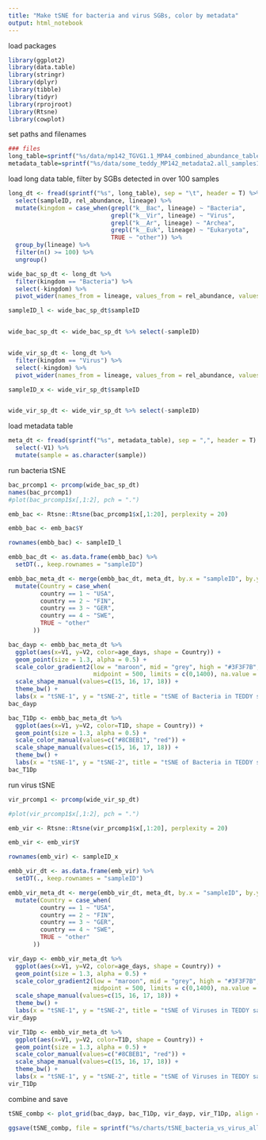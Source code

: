 ```yaml
---
title: "Make tSNE for bacteria and virus SGBs, color by metadata"
output: html_notebook
---
```


load packages
```r
library(ggplot2)
library(data.table)
library(stringr)
library(dplyr)
library(tibble)
library(tidyr)
library(rprojroot)
library(Rtsne)
library(cowplot)

```

set paths and filenames
```r
### files
long_table=sprintf("%s/data/mp142_TGVG1.1_MPA4_combined_abundance_table_longform1.tsv", find_rstudio_root_file())
metadata_table=sprintf("%s/data/some_teddy_MP142_metadata2.all_samples1.delivery.csv", find_rstudio_root_file())

```

load long data table, filter by SGBs detected in over 100 samples
```r
long_dt <- fread(sprintf("%s", long_table), sep = "\t", header = T) %>%
  select(sampleID, rel_abundance, lineage) %>%
  mutate(kingdom = case_when(grepl("k__Bac", lineage) ~ "Bacteria", 
                             grepl("k__Vir", lineage) ~ "Virus",
                             grepl("k__Ar", lineage) ~ "Archea",
                             grepl("k__Euk", lineage) ~ "Eukaryota",
                             TRUE ~ "other")) %>%
  group_by(lineage) %>%
  filter(n() >= 100) %>%
  ungroup()

wide_bac_sp_dt <- long_dt %>%
  filter(kingdom == "Bacteria") %>%
  select(-kingdom) %>%
  pivot_wider(names_from = lineage, values_from = rel_abundance, values_fill = 0)

sampleID_l <- wide_bac_sp_dt$sampleID


wide_bac_sp_dt <- wide_bac_sp_dt %>% select(-sampleID)


wide_vir_sp_dt <- long_dt %>%
  filter(kingdom == "Virus") %>%
  select(-kingdom) %>%
  pivot_wider(names_from = lineage, values_from = rel_abundance, values_fill = 0)

sampleID_x <- wide_vir_sp_dt$sampleID


wide_vir_sp_dt <- wide_vir_sp_dt %>% select(-sampleID)
```

load metadata table
```r
meta_dt <- fread(sprintf("%s", metadata_table), sep = ",", header = T) %>%
  select(-V1) %>%
  mutate(sample = as.character(sample))
```

run bacteria tSNE
```r
bac_prcomp1 <- prcomp(wide_bac_sp_dt)
names(bac_prcomp1)
#plot(bac_prcomp1$x[,1:2], pch = ".")

emb_bac <- Rtsne::Rtsne(bac_prcomp1$x[,1:20], perplexity = 20)

embb_bac <- emb_bac$Y

rownames(embb_bac) <- sampleID_l

embb_bac_dt <- as.data.frame(embb_bac) %>%
  setDT(., keep.rownames = "sampleID")

embb_bac_meta_dt <- merge(embb_bac_dt, meta_dt, by.x = "sampleID", by.y = "sample") %>%
  mutate(Country = case_when(
         country == 1 ~ "USA",
         country == 2 ~ "FIN",
         country == 3 ~ "GER",
         country == 4 ~ "SWE",
         TRUE ~ "other"
       ))

bac_dayp <- embb_bac_meta_dt %>%
  ggplot(aes(x=V1, y=V2, color=age_days, shape = Country)) +
  geom_point(size = 1.3, alpha = 0.5) +
  scale_color_gradient2(low = "maroon", mid = "grey", high = "#3F3F7B", 
                        midpoint = 500, limits = c(0,1400), na.value = "black", name = "Day of Life") +
  scale_shape_manual(values=c(15, 16, 17, 18)) +
  theme_bw() +
  labs(x = "tSNE-1", y = "tSNE-2", title = "tSNE of Bacteria in TEDDY samples")
bac_dayp

bac_T1Dp <- embb_bac_meta_dt %>%
  ggplot(aes(x=V1, y=V2, color=T1D, shape = Country)) +
  geom_point(size = 1.3, alpha = 0.5) +
  scale_color_manual(values=c("#8CBEB1", "red")) +
  scale_shape_manual(values=c(15, 16, 17, 18)) +
  theme_bw() +
  labs(x = "tSNE-1", y = "tSNE-2", title = "tSNE of Bacteria in TEDDY samples")
bac_T1Dp

```


run virus tSNE
```r
vir_prcomp1 <- prcomp(wide_vir_sp_dt)

#plot(vir_prcomp1$x[,1:2], pch = ".")

emb_vir <- Rtsne::Rtsne(vir_prcomp1$x[,1:20], perplexity = 20)

emb_vir <- emb_vir$Y

rownames(emb_vir) <- sampleID_x

embb_vir_dt <- as.data.frame(emb_vir) %>%
  setDT(., keep.rownames = "sampleID")

embb_vir_meta_dt <- merge(embb_vir_dt, meta_dt, by.x = "sampleID", by.y = "sample") %>%
  mutate(Country = case_when(
         country == 1 ~ "USA",
         country == 2 ~ "FIN",
         country == 3 ~ "GER",
         country == 4 ~ "SWE",
         TRUE ~ "other"
       ))

vir_dayp <- embb_vir_meta_dt %>%
  ggplot(aes(x=V1, y=V2, color=age_days, shape = Country)) +
  geom_point(size = 1.3, alpha = 0.5) +
  scale_color_gradient2(low = "maroon", mid = "grey", high = "#3F3F7B", 
                        midpoint = 500, limits = c(0,1400), na.value = "black", name = "Day of Life") +
  scale_shape_manual(values=c(15, 16, 17, 18)) +
  theme_bw() +
  labs(x = "tSNE-1", y = "tSNE-2", title = "tSNE of Viruses in TEDDY samples")
vir_dayp

vir_T1Dp <- embb_vir_meta_dt %>%
  ggplot(aes(x=V1, y=V2, color=T1D, shape = Country)) +
  geom_point(size = 1.3, alpha = 0.5) +
  scale_color_manual(values=c("#8CBEB1", "red")) +
  scale_shape_manual(values=c(15, 16, 17, 18)) +
  theme_bw() +
  labs(x = "tSNE-1", y = "tSNE-2", title = "tSNE of Viruses in TEDDY samples")
vir_T1Dp


```

combine and save
```r
tSNE_combp <- plot_grid(bac_dayp, bac_T1Dp, vir_dayp, vir_T1Dp, align = "h", nrow = 2)

ggsave(tSNE_combp, file = sprintf("%s/charts/tSNE_bacteria_vs_virus_all_samples.pdf", find_rstudio_root_file()), width = 8, height = 8)

```










